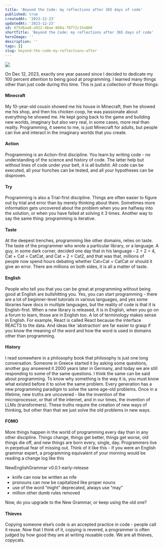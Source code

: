 ```yaml
---
title: 'Beyond the Code: my reflections after 365 days of code'
published: true
createdAt: '2023-12-23'
updatedAt: '2023-12-23'
id: 675d6aa8-a922-48ae-860a-787f2c15a866
shortTitle: 'Beyond the Code: my reflections after 365 days of code'
heroImage: ''
description: ''
tags: []
slug: beyond-the-code-my-reflections-after
---
```


![](https://substackcdn.com/image/fetch/f_auto,q_auto:good,fl_progressive:steep/https%3A%2F%2Fsubstack-post-media.s3.amazonaws.com%2Fpublic%2Fimages%2Ff4405180-de4c-4ab4-8581-1865c5626d3c_1024x1024.png)

On Dec 12, 2023, exactly one year passed since I decided to dedicate my 100 percent attention to being good at programming. I learned many things other than just code during this time. This is just a collection of those things:

#### Minecraft

My 10-year-old cousin showed me his house in Minecraft, then he showed me his shop, and then his chicken coop, he was passionate about everything he showed me. He kept going back to the game and building new worlds, imaginary but also very real, in some cases, more real than reality. Programming, it seems to me, is just Minecraft for adults, but people can live and interact in the imaginary worlds that you create.

#### Action

Programming is an Action-first discipline. You learn by writing code - no understanding of the science and history of code. The latter help but without lines of code under your belt, it is all bullshit. All code can be executed, all your hunches can be tested, and all your hypotheses can be disproven.

#### Try

Programming is also a Trial-first discipline. Things are often easier to figure out by trial and error than by merely thinking about them. Sometimes more information gets uncovered about the problem when you are halfway into the solution, or when you have failed at solving it 3 times. Another way to say the same thing: programming is iterative.

#### Taste

At the deepest trenches, programming like other domains, relies on taste. The taste of the programmer who wrote a particular library, or a language. A guy, in some dark corner, decided one day that in his language - 2 + 2 = 4, Cat + Cat = CatCat, and Cat + 2 = Cat2, and that was that, millions of people now spend hours debating whether Cat+Cat = CatCat or should it give an error. There are millions on both sides, it is all a matter of taste.

#### English

People who tell you that you can be great at programming without being good at English are bullshitting you. Yes, you can start programming - there are a lot of beginner-level tutorials in various languages, and yes some libraries have docs in multiple languages, but the reality of code is that it is English-first. When a new library is released, it is in English, when you go on a forum to learn, those are in English too. A lot of terminology makes sense in English. For example, React is called React because the interface REACTS to the data. And ideas like ‘abstraction’ are far easier to grasp if you know the meaning of the word and how the word is used in domains other than programming.

#### History

I read somewhere in a philosophy book that philosophy is just one long conversation. Someone in Greece started it by asking some questions, another guy answered it 2000 years later in Germany, and today we are still responding to some of the same questions. I think the same can be said about programming. To know why something is the way it is, you must know what existed before it to solve the same problem. Every generation has a new programming paradigm to solve the same age-old problems. Once in a lifetime, new truths are uncovered - like the invention of the microprocessor, or that of the internet, and in our times, the invention of LLMs (transformers). These truths require the creation of new ways of thinking, but other than that we just solve the old problems in new ways.

#### FOMO

More things happen in the world of programming every day than in any other discipline. Things change, things get better, things get worse, old things die off, and new things are born every, single, day. Programmers live in perpetual fear of missing out. Think of it like this - if you were an English grammar expert, a programming equivalent of your morning would be reading a change log like this

NewEnglishGrammar v0.0.1-early-release

- knife can now be written as nife
- pronouns can now be capitalized like proper nouns
- use of the word “might” deprecated, always use “may”
- million other dumb rules removed

Now, do you upgrade to the New Grammar, or keep using the old one?

#### Thieves

Copying someone else’s code is an accepted practice in code - people call it reuse. Now that I think of it, copying is revered, a programmer is often judged by how good they are at writing reusable code. We are all thieves, copycats.
